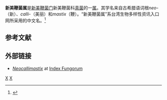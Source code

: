 {{Automatic Taxobox
| taxon = Neocallimastix
| authority = Vavra & Joyon ex I.B.Heath (1983)<ref>{{cite journal |author=Heath IB, Bauchop T, Skipp RA. |year=1983 |title=Assignment of the rumen anaerobe ''Neocallimastix frontalis'' to the Spizellomycetales (Chytridiomycetes) on the basis of its polyflagellate zoospore ultrastructure |journal=Canadian Journal of Botany |volume=61 |issue=1 |pages=295–307 |url= |doi= |pmid= |pmc= }}</ref>
| subdivision_ranks = [[种|种]]
| subdivision =
* ''N. frontalis''
* ''N. hurleyensis''
* ''N. joyoni''
* ''N. patriciarum''
* ''N. variabilis''
}}

'''新美鞭菌属'''是[[新美鞭菌门|新美鞭菌门]]新美鞭菌科[[真菌|真菌]]的一[[属_(生物)|属]]。其学名来自古希腊语词根''neo-''（新）、''calli-''（美丽）和''mastix''（鞭）。“新美鞭菌属”系台湾生物多样性资讯入口网所采用的中文名。<ref>{{Cite web |url=http://taibif.tw/zh/catalogue_of_life/page/ec26-7faa-463a-367c-87d7-d966-969e-436e |title=新美鞭菌属 |access-date=2013-10-03 |archive-url=https://web.archive.org/web/20131004214355/http://taibif.tw/zh/catalogue_of_life/page/ec26-7faa-463a-367c-87d7-d966-969e-436e |archive-date=2013-10-04 |dead-url=yes }}</ref>

==参考文献==
{{reflist}}

==外部链接==
*''[http://www.indexfungorum.org/Names/genusrecord.asp?RecordID=25486 Neocallimastix] {{Wayback|url=http://www.indexfungorum.org/Names/genusrecord.asp?RecordID=25486 |date=20200724133517 }}'' at [[Index_Fungorum|Index Fungorum]]

{{taxonbar}}
[[Category:_1983年描述的分类群|X]]
[[Category:真菌|X]]

{{Fungus-stub}}